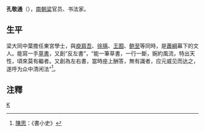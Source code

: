 '''孔敬通'''（{{bd|？||？||catIdx=B鲍}}），[[南朝梁|南朝梁]]官员、书法家。
==生平==
梁大同中葉擔任東宮學士，與[[庾肩吾|庾肩吾]]、[[徐摛|徐摛]]、[[王囿|王囿]]、[[鲍至|鲍至]]等同時，是[[蕭綱|蕭綱]]幕下的文人。能寫一手[[草書|草書]]，又創“反左書”，“能一筆草書，一行一斷，婉約風流，特出天性，頃來莫有繼者。又創為左右書，當時座上酬答，無有識者，应元威见而达之，遂呼为众中清闲法”<ref>[[陳思|陳思]]：《書小史》</ref>。

==注釋==
<references/>

[[Category:南北朝書法家|K]]
{{南北朝人物小作品}}